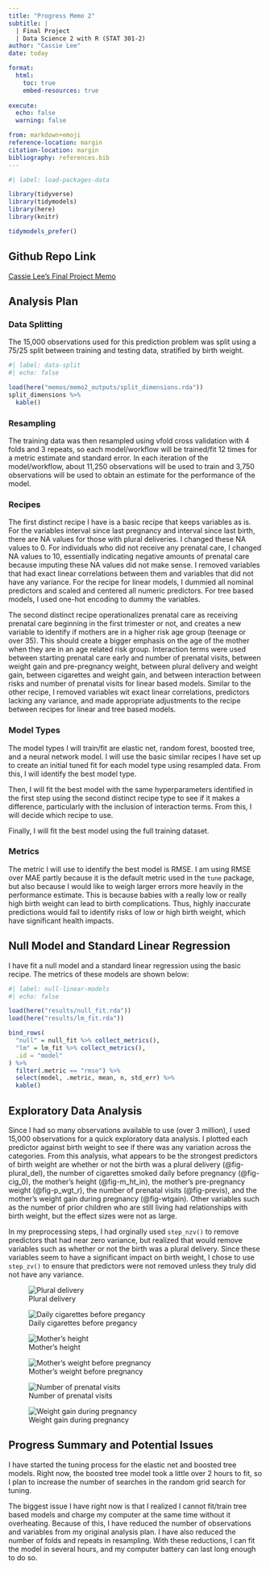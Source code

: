 ```yaml
---
title: "Progress Memo 2"
subtitle: |
  | Final Project 
  | Data Science 2 with R (STAT 301-2)
author: "Cassie Lee"
date: today

format:
  html:
    toc: true
    embed-resources: true
    
execute:
  echo: false
  warning: false

from: markdown+emoji 
reference-location: margin
citation-location: margin
bibliography: references.bib
---
```


```r
#| label: load-packages-data

library(tidyverse)
library(tidymodels)
library(here)
library(knitr)

tidymodels_prefer()
```

::: {.callout-tip icon="false"}
## Github Repo Link

[Cassie Lee's Final Project Memo](https://github.com/stat301-2-2024-winter/final-project-2-cassielee2025.git)
:::

## Analysis Plan

### Data Splitting

The 15,000 observations used for this prediction problem was split using a 75/25 split between training and testing data, stratified by birth weight. 

```r
#| label: data-split
#| echo: false

load(here("memos/memo2_outputs/split_dimensions.rda"))
split_dimensions %>% 
  kable()
```

### Resampling

The training data was then resampled using vfold cross validation with 4 folds and 3 repeats, so each model/workflow will be trained/fit 12 times for a metric estimate and standard error. In each iteration of the model/workflow, about 11,250 observations will be used to train and 3,750 observations will be used to obtain an estimate for the performance of the model. 

### Recipes

The first distinct recipe I have is a basic recipe that keeps variables as is. For the variables interval since last pregnancy and interval since last birth, there are NA values for those with plural deliveries. I changed these NA values to 0. For individuals who did not receive any prenatal care, I changed NA values to 10, essentially indicating negative amounts of prenatal care because imputing these NA values did not make sense. I removed variables that had exact linear correlations between them and variables that did not have any variance. For the recipe for linear models, I dummied all nominal predictors and scaled and centered all numeric predictors. For tree based models, I used one-hot encoding to dummy the variables.

The second distinct recipe operationalizes prenatal care as receiving prenatal care beginning in the first trimester or not, and creates a new variable to identify if mothers are in a higher risk age group (teenage or over 35). This should create a bigger emphasis on the age of the mother when they are in an age related risk group. Interaction terms were used between starting prenatal care early and number of prenatal visits, between weight gain and pre-pregnancy weight, between plural delivery and weight gain, between cigarettes and weight gain, and between interaction between risks and number of prenatal visits for linear based models. Similar to the other recipe, I removed variables wit exact linear correlations, predictors lacking any variance, and made appropriate adjustments to the recipe between recipes for linear and tree based models.

### Model Types

The model types I will train/fit  are elastic net, random forest, boosted tree, and a neural network model. I will use the basic similar recipes I have set up to create an initial tuned fit for each model type using resampled data. From this, I will identify the best model type.

Then, I will fit the best model with the same hyperparameters identified in the first step using the second distinct recipe type to see if it makes a difference, particularly with the inclusion of interaction terms. From this, I will decide which recipe to use. 

Finally, I will fit the best model using the full training dataset.

### Metrics
The metric I will use to identify the best model is RMSE. I am using RMSE over MAE partly because it is the default metric used in the `tune` package, but also because I would like to weigh larger errors more heavily in the performance estimate. This is because babies with a really low or really high birth weight can lead to birth complications. Thus, highly inaccurate predictions would fail to identify risks of low or high birth weight, which have significant health impacts.

## Null Model and Standard Linear Regression

I have fit a null model and a standard linear regression using the basic recipe. The metrics of these models are shown below:

```r
#| label: null-linear-models
#| echo: false

load(here("results/null_fit.rda"))
load(here("results/lm_fit.rda"))

bind_rows(
  "null" = null_fit %>% collect_metrics(),
  "lm" = lm_fit %>% collect_metrics(),
  .id = "model"
) %>% 
  filter(.metric == "rmse") %>% 
  select(model, .metric, mean, n, std_err) %>% 
  kable()
```

## Exploratory Data Analysis

Since I had so many observations available to use (over 3 million), I used 15,000 observations for a quick exploratory data analysis. I plotted each predictor against birth weight to see if there was any variation across the categories. From this analysis, what appears to be the strongest predictors of birth weight are whether or not the birth was a plural delivery (@fig-plural_del), the number of cigarettes smoked daily before pregnancy (@fig-cig_0), the mother's height (@fig-m_ht_in), the mother's pre-pregnancy weight (@fig-p_wgt_r), the number of prenatal visits (@fig-previs), and the mother's weight gain during pregnancy (@fig-wtgain). Other variables such as the number of prior children who are still living had relationships with birth weight, but the effect sizes were not as large.

In my preprocessing steps, I had orginally used `step_nzv()` to remove predictors that had near zero variance, but realized that would remove variables such as whether or not the birth was a plural delivery. Since these variables seem to have a significant impact on birth weight, I chose to use `step_zv()` to ensure that predictors were not removed unless they truly did not have any variance. 

::: {layout-ncol=2}

![Plural delivery](memo2_outputs/eda_outputs/factor_plural_del.png){#fig-plural_del}

![Daily cigarettes before pregancy](memo2_outputs/eda_outputs/numeric_cig_0.png){#fig-cig_0}

![Mother's height](memo2_outputs/eda_outputs/numeric_m_ht_in.png){#fig-m_ht_in}

![Mother's weight before pregnancy](memo2_outputs/eda_outputs/numeric_p_wgt_r.png){#fig-p_wgt_r}

![Number of prenatal visits](memo2_outputs/eda_outputs/numeric_previs.png){#fig-previs}

![Weight gain during pregnancy](memo2_outputs/eda_outputs/numeric_wtgain.png){#fig-wtgain}

:::

## Progress Summary and Potential Issues

I have started the tuning process for the elastic net and boosted tree models. Right now, the boosted tree model took a little over 2 hours to fit, so I plan to increase the number of searches in the random grid search for tuning. 

The biggest issue I have right now is that I realized I cannot fit/train tree based models and charge my computer at the same time without it overheating. Because of this, I have reduced the number of observations and variables from my original analysis plan. I have also reduced the number of folds and repeats in resampling. With these reductions, I can fit the model in several hours, and my computer battery can last long enough to do so. 

